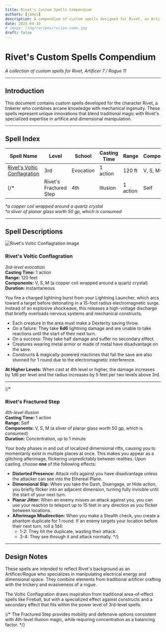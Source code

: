 ```yaml
---
title: Rivet's Custom Spells Compendium
authors: [james]
description: A compendium of custom spells designed for Rivet, an Artificer/Rogue character, blending arcane innovation with mechanical ingenuity.
date: 2025-04-10
# image: /img/recipes/recipe-name.jpg
draft: false
---
```


# Rivet's Custom Spells Compendium

*A collection of custom spells for Rivet, Artificer 7 / Rogue 11*

---

## Introduction

This document contains custom spells developed for the character Rivet, a tinkerer who combines arcane knowledge with mechanical ingenuity. These spells represent unique innovations that blend traditional magic with Rivet's specialized expertise in artifice and dimensional manipulation.

---

## Spell Index

| Spell Name | Level | School | Casting Time | Range | Components | Duration |
|------------|-------|--------|--------------|-------|------------|----------|
| [Rivet's Voltic Conflagration](#rivets-voltic-conflagration) | 3rd | Evocation | 1 action | 120 ft | V, S, M* | Instantaneous |
{/* | Rivet's Fractured Step | 4th | Illusion | 1 action | Self | V, S, M† | Concentration, up to 1 minute | */}

*\*a copper coil wrapped around a quartz crystal*  
*†a sliver of planar glass worth 50 gp, which is consumed*

---

## Spell Descriptions

![Rivet's Voltic Conflagration Image](./static/RivetsVoltaticConflaguration.png)

### Rivet's Voltic Conflagration

*3rd-level evocation*  
**Casting Time:** 1 action  
**Range:** 120 feet  
**Components:** V, S, M (a copper coil wrapped around a quartz crystal)  
**Duration:** Instantaneous

You fire a charged lightning burst from your Lightning Launcher, which arcs toward a target before detonating in a 15-foot radius electromagnetic surge. Instead of an explosive shockwave, this releases a high-voltage discharge that briefly overloads nervous systems and mechanical constructs.

- Each creature in the area must make a Dexterity saving throw.
- On a failure: They take **6d6** lightning damage and are unable to take reactions until the start of their next turn.
- On a success: They take half damage and suffer no secondary effect.
- Creatures wearing metal armor or made of metal have disadvantage on the save.
- Constructs & magically-powered machines that fail the save are also stunned for 1 round due to the electromagnetic interference.

**At Higher Levels:** When cast at 4th level or higher, the damage increases by 1d6 per level and the radius increases by 5 feet per two levels above 3rd.

---
{/* 
### Rivet's Fractured Step
*4th-level illusion*  
**Casting Time:** 1 action  
**Range:** Self  
**Components:** V, S, M (a sliver of planar glass worth 50 gp, which is consumed)  
**Duration:** Concentration, up to 1 minute

Your body phases in and out of localized dimensional rifts, causing you to momentarily exist in multiple places at once. This makes you appear as a glitching afterimage, flickering unpredictably between realities. Upon casting, choose **one** of the following effects:

- **Distorted Presence:** Attack rolls against you have disadvantage unless the attacker can see into the Ethereal Plane.
- **Dimensional Slip:** When you take the Dash, Disengage, or Hide action, you briefly flicker into an adjacent dimension, turning fully invisible until the start of your next turn.
- **Planar Jitter:** When an enemy misses an attack against you, you can use your reaction to teleport up to 15 feet in any direction as you flicker between locations.
- **Afterimage Misdirection:** When you make a Stealth check, you create a phantom duplicate for 1 round. If an enemy targets your location before their next turn, roll a 1d4:
  - 1-2: They hit the duplicate, wasting their attack.
  - 3-4: They see through it and attack normally. */}

---

## Design Notes

These spells are intended to reflect Rivet's background as an Artificer/Rogue who specializes in manipulating electrical energy and dimensional space. They combine elements from traditional artificer crafting with the trickery and evasiveness of a rogue.

The Voltic Conflagration draws inspiration from traditional area-of-effect spells like Fireball, but with a specialized effect against constructs and a secondary effect that fits within the power level of 3rd-level spells.

{/* The Fractured Step provides mobility and defensive options consistent with 4th-level illusion magic, while requiring concentration as a balancing factor. */}